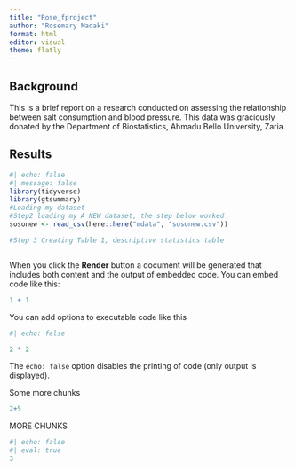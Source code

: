 ```yaml
---
title: "Rose_fproject"
author: "Rosemary Madaki"
format: html
editor: visual
theme: flatly
---
```


## Background

This is a brief report on a research conducted on assessing the relationship between salt consumption and blood pressure. This data was graciously donated by the Department of Biostatistics, Ahmadu Bello University, Zaria.

## Results

```r
#| echo: false
#| message: false
library(tidyverse)
library(gtsummary)
#Loading my dataset
#Step2 loading my A NEW dataset, the step below worked
sosonew <- read_csv(here::here("mdata", "sosonew.csv"))

```

```r
#Step 3 Creating Table 1, descriptive statistics table

```

```r

```

When you click the **Render** button a document will be generated that includes both content and the output of embedded code. You can embed code like this:

```r
1 + 1
```

You can add options to executable code like this

```r
#| echo: false

2 * 2
```

The `echo: false` option disables the printing of code (only output is displayed).

Some more chunks

```r
2+5
```

MORE CHUNKS

```r
#| echo: false
#| eval: true
3
```
